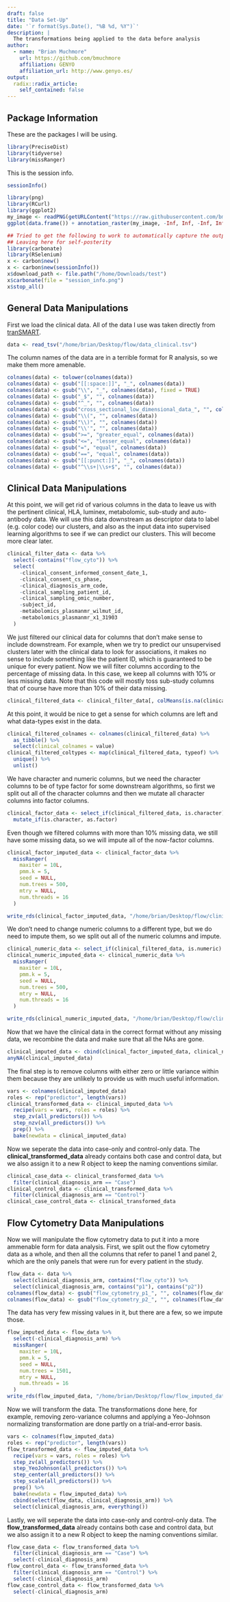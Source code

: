 ```yaml
---
draft: false
title: "Data Set-Up"
date: '`r format(Sys.Date(), "%B %d, %Y")`'
description: |
  The transformations being applied to the data before analysis
author:
  - name: "Brian Muchmore"
    url: https://github.com/bmuchmore
    affiliation: GENYO
    affiliation_url: http://www.genyo.es/
output:
  radix::radix_article:
    self_contained: false
---
```


## Package Information    

These are the packages I will be using.

```r
library(PreciseDist)
library(tidyverse)
library(missRanger)
```

This is the session info.    

```r
sessionInfo()
```

```r
library(png)
library(RCurl)
library(ggplot2)
my_image <- readPNG(getURLContent("https://raw.githubusercontent.com/bmuchmore/PreciseDist_Paper/master/images/session_info.png"))
ggplot(data.frame()) + annotation_raster(my_image, -Inf, Inf, -Inf, Inf)
```


```r
## Tried to get the following to work to automatically capture the output of session info, but alas, could  not.
## Leaving here for self-posterity
library(carbonate)
library(RSelenium)
x <- carbon$new()
x <- carbon$new(sessionInfo())
x$download_path <- file.path("/home/Downloads/test")
x$carbonate(file = "session_info.png")
x$stop_all()
```

## General Data Manipulations    

First we load the clinical data. All of the data I use was taken directly from [tranSMART](https://transmart.quartzbio.com/transmart/login/auth).    

```r
data <- read_tsv("/home/brian/Desktop/flow/data_clinical.tsv")
```

The column names of the data are in a terrible format for R analysis, so we make them more amenable.    

```r
colnames(data) <- tolower(colnames(data))
colnames(data) <- gsub("[[:space:]]", "_", colnames(data))
colnames(data) <- gsub("\\", "_", colnames(data), fixed = TRUE)
colnames(data) <- gsub("_$", "", colnames(data))
colnames(data) <- gsub("^_", "", colnames(data))
colnames(data) <- gsub("cross_sectional_low_dimensional_data_", "", colnames(data))
colnames(data) <- gsub("\\(", "", colnames(data))
colnames(data) <- gsub("\\)", "", colnames(data))
colnames(data) <- gsub("\\'", "", colnames(data))
colnames(data) <- gsub(">=", "greater_equal", colnames(data))
colnames(data) <- gsub("<=", "lesser_equal", colnames(data))
colnames(data) <- gsub("=", "equal", colnames(data))
colnames(data) <- gsub("==", "equal", colnames(data))
colnames(data) <- gsub("[[:punct:]]", "_", colnames(data))
colnames(data) <- gsub("^\\s+|\\s+$", "", colnames(data))
```

## Clinical Data Manipulations    

At this point, we will get rid of various columns in the data to leave us with the pertinent clinical, HLA, luminex, metabolomic, sub-study and auto-antibody data. We will use this data downstream as descriptor data to label (e.g. color code) our clusters, and also as the input data into supervised learning algorithms to see if we can predict our clusters. This will become more clear later.    

```r
clinical_filter_data <- data %>%
  select(-contains("flow_cyto")) %>%
  select(
    -clinical_consent_informed_consent_date_1,
    -clinical_consent_cs_phase,
    -clinical_diagnosis_arm_code,
    -clinical_sampling_patient_id,
    -clinical_sampling_omic_number,
    -subject_id,
    -metabolomics_plasmanmr_wilmut_id,
    -metabolomics_plasmanmr_x1_31903
  )
```

We just filtered our clinical data for columns that don't make sense to include downstream. For example, when we try to predict our unsupervised clusters later with the clinical data to look for associations, it makes no sense to include something like the patient ID, which is guaranteed to be unique for every patient. Now we will filter columns according to the percentage of missing data. In this case, we keep all columns with 10% or less missing data. Note that this code will mostly toss sub-study columns that of course have more than 10% of their data missing.    

```r
clinical_filtered_data <- clinical_filter_data[, colMeans(is.na(clinical_filter_data)) <= 0.89]
```
  
At this point, it would be nice to get a sense for which columns are left and what data-types exist in the data.    

```r
clinical_filtered_colnames <- colnames(clinical_filtered_data) %>%
  as_tibble() %>%
  select(clinical_colnames = value)
clinical_filtered_coltypes <- map(clinical_filtered_data, typeof) %>%
  unique() %>%
  unlist()
```

We have character and numeric columns, but we need the character columns to be of type factor for some downstream algorithms, so first we split out all of the character columns and then we mutate all character columns into factor columns.    

```r
clinical_factor_data <- select_if(clinical_filtered_data, is.character) %>%
  mutate_if(is.character, as.factor)
```

Even though we filtered columns with more than 10% missing data, we still have some missing data, so we will impute all of the now-factor columns.    

```r
clinical_factor_imputed_data <- clinical_factor_data %>%
  missRanger(
    maxiter = 10L,
    pmm.k = 5,
    seed = NULL,
    num.trees = 500,
    mtry = NULL,
    num.threads = 16
  )

write_rds(clinical_factor_imputed_data, "/home/brian/Desktop/flow/clinical_factor_imputed_data.rds")
```

We don't need to change numeric columns to a different type, but we do need to impute them, so we split out all of the numeric columns and impute.    

```r
clinical_numeric_data <- select_if(clinical_filtered_data, is.numeric)
clinical_numeric_imputed_data <- clinical_numeric_data %>%
  missRanger(
    maxiter = 10L,
    pmm.k = 5,
    seed = NULL,
    num.trees = 500,
    mtry = NULL,
    num.threads = 16
  )

write_rds(clinical_numeric_imputed_data, "/home/brian/Desktop/flow/clinical_numeric_imputed_data.rds")
```

Now that we have the clinical data in the correct format without any missing data, we recombine the data and make sure that all the NAs are gone.    

```r
clinical_imputed_data <- cbind(clinical_factor_imputed_data, clinical_numeric_imputed_data)
anyNA(clinical_imputed_data)
```

The final step is to remove columns with either zero or little variance within them because they are unlikely to provide us with much useful information.    

```r
vars <- colnames(clinical_imputed_data)
roles <- rep("predictor", length(vars))
clinical_transformed_data <- clinical_imputed_data %>%
  recipe(vars = vars, roles = roles) %>%
  step_zv(all_predictors()) %>%
  step_nzv(all_predictors()) %>%
  prep() %>%
  bake(newdata = clinical_imputed_data)
```

Now we seperate the data into case-only and control-only data. The **clinical_transformed_data** already contains both case and control data, but we also assign it to a new R object to keep the naming conventions similar.  

```r
clinical_case_data <- clinical_transformed_data %>%
  filter(clinical_diagnosis_arm == "Case")
clinical_control_data <- clinical_transformed_data %>%
  filter(clinical_diagnosis_arm == "Control")
clinical_case_control_data <- clinical_transformed_data
```

## Flow Cytometry Data Manipulations    

Now we will manipulate the flow cytometry data to put it into a more ammenable form for data analysis. First, we split out the flow cytometry data as a whole, and then all the columns that refer to panel 1 and panel 2, which are the only panels that were run for every patient in the study.   

```r
flow_data <- data %>%
  select(clinical_diagnosis_arm, contains("flow_cyto")) %>%
  select(clinical_diagnosis_arm, contains("p1"), contains("p2"))
colnames(flow_data) <- gsub("flow_cytometry_p1_", "", colnames(flow_data))
colnames(flow_data) <- gsub("flow_cytometry_p2_", "", colnames(flow_data))
```

The data has very few missing values in it, but there are a few, so we impute those.    

```r
flow_imputed_data <- flow_data %>%
  select(-clinical_diagnosis_arm) %>%
  missRanger(
    maxiter = 10L,
    pmm.k = 5,
    seed = NULL,
    num.trees = 1501,
    mtry = NULL,
    num.threads = 16
  )
write_rds(flow_imputed_data, "/home/brian/Desktop/flow/flow_imputed_data.rds")
```

Now we will transform the data. The transformations done here, for example, removing zero-variance columns and applying a Yeo-Johnson normalizing transformation are done partly on a trial-and-error basis.    

```r
vars <- colnames(flow_imputed_data)
roles <- rep("predictor", length(vars))
flow_transformed_data <- flow_imputed_data %>%
  recipe(vars = vars, roles = roles) %>%
  step_zv(all_predictors()) %>%
  step_YeoJohnson(all_predictors()) %>%
  step_center(all_predictors()) %>%
  step_scale(all_predictors()) %>%
  prep() %>%
  bake(newdata = flow_imputed_data) %>%
  cbind(select(flow_data, clinical_diagnosis_arm)) %>%
  select(clinical_diagnosis_arm, everything())
```

Lastly, we will seperate the data into case-only and control-only data. The **flow_transformed_data** already contains both case and control data, but we also assign it to a new R object to keep the naming conventions similar.  

```r
flow_case_data <- flow_transformed_data %>%
  filter(clinical_diagnosis_arm == "Case") %>%
  select(-clinical_diagnosis_arm)
flow_control_data <- flow_transformed_data %>%
  filter(clinical_diagnosis_arm == "Control") %>%
  select(-clinical_diagnosis_arm)
flow_case_control_data <- flow_transformed_data %>%
  select(-clinical_diagnosis_arm)
```



